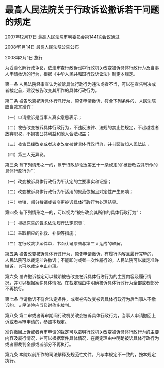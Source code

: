 # 最高人民法院关于行政诉讼撤诉若干问题的规定

2007年12月17日 最高人民法院审判委员会第1441次会议通过

2008年1月14日 最高人民法院公告公布

2008年2月1日 施行

  

为妥善化解行政争议，依法审查行政诉讼中行政机关改变被诉具体行政行为及当事人申请撤诉的行为，根据《中华人民共和国行政诉讼法》制定本规定。

第一条 人民法院经审查认为被诉具体行政行为违法或者不当，可以在宣告判决或者裁定前，建议被告改变其所作的具体行政行为。

第二条 被告改变被诉具体行政行为，原告申请撤诉，符合下列条件的，人民法院应当裁定准许：

（一）申请撤诉是当事人真实意思表示；

（二）被告改变被诉具体行政行为，不违反法律、法规的禁止性规定，不超越或者放弃职权，不损害公共利益和他人合法权益；

（三）被告已经改变或者决定改变被诉具体行政行为，并书面告知人民法院；

（四）第三人无异议。

第三条 有下列情形之一的，属于行政诉讼法第五十一条规定的“被告改变其所作的具体行政行为”：

（一）改变被诉具体行政行为所认定的主要事实和证据；

（二）改变被诉具体行政行为所适用的规范依据且对定性产生影响；

（三）撤销、部分撤销或者变更被诉具体行政行为处理结果。

第四条 有下列情形之一的，可以视为“被告改变其所作的具体行政行为”：

（一）根据原告的请求依法履行法定职责；

（二）采取相应的补救、补偿等措施；

（三）在行政裁决案件中，书面认可原告与第三人达成的和解。

第五条 被告改变被诉具体行政行为，原告申请撤诉，有履行内容且履行完毕的，人民法院可以裁定准许撤诉；不能即时或者一次性履行的，人民法院可以裁定准许撤诉，也可以裁定中止审理。

第六条 准许撤诉裁定可以载明被告改变被诉具体行政行为的主要内容及履行情况，并可以根据案件具体情况，在裁定理由中明确被诉具体行政行为全部或者部分不再执行。

第七条 申请撤诉不符合法定条件，或者被告改变被诉具体行政行为后当事人不撤诉的，人民法院应当及时作出裁判。

第八条 第二审或者再审期间行政机关改变被诉具体行政行为，当事人申请撤回上诉或者再审申请的，参照本规定。

准许撤回上诉或者再审申请的裁定可以载明行政机关改变被诉具体行政行为的主要内容及履行情况，并可以根据案件具体情况，在裁定理由中明确被诉具体行政行为或者原裁判全部或者部分不再执行。

第九条 本院以前所作的司法解释及规范性文件，凡与本规定不一致的，按本规定执行。